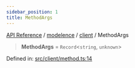 ```yaml
---
sidebar_position: 1
title: MethodArgs
---
```


[API Reference](/api-reference/modelence/client/type-aliases/../../../index) / [modelence](/api-reference/modelence/client/type-aliases/../../index) / [client](/api-reference/modelence/client/type-aliases/../index) / MethodArgs

> **MethodArgs** = `Record`\<`string`, `unknown`\>

Defined in: [src/client/method.ts:14](https://github.com/modelence/modelence/blob/794a3f95b63a9facc0caf4230808b49852778da0/packages/modelence/src/client/method.ts#L14)
